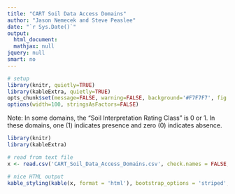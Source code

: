```yaml
---
title: "CART Soil Data Access Domains"
author: "Jason Nemecek and Steve Peaslee"
date: "`r Sys.Date()`"
output:
  html_document:
  mathjax: null
jquery: null
smart: no
---
```


```r
# setup
library(knitr, quietly=TRUE)
library(kableExtra, quietly=TRUE)
opts_chunk$set(message=FALSE, warning=FALSE, background='#F7F7F7', fig.align='center', fig.retina=2, dev='png', tidy=FALSE, verbose=FALSE)
options(width=100, stringsAsFactors=FALSE)
```

Note: In some domains, the "Soil Interpretation Rating Class" is 0 or 1. In these domains, one (1) indicates presence and zero (0) indicates absence. 
```r
library(knitr)
library(kableExtra)

# read from text file
x <- read.csv('CART_Soil_Data_Access_Domains.csv', check.names = FALSE, stringsAsFactors = FALSE)

# nice HTML output
kable_styling(kable(x, format = 'html'), bootstrap_options = 'striped', full_width = TRUE, font_size = 12)
```

